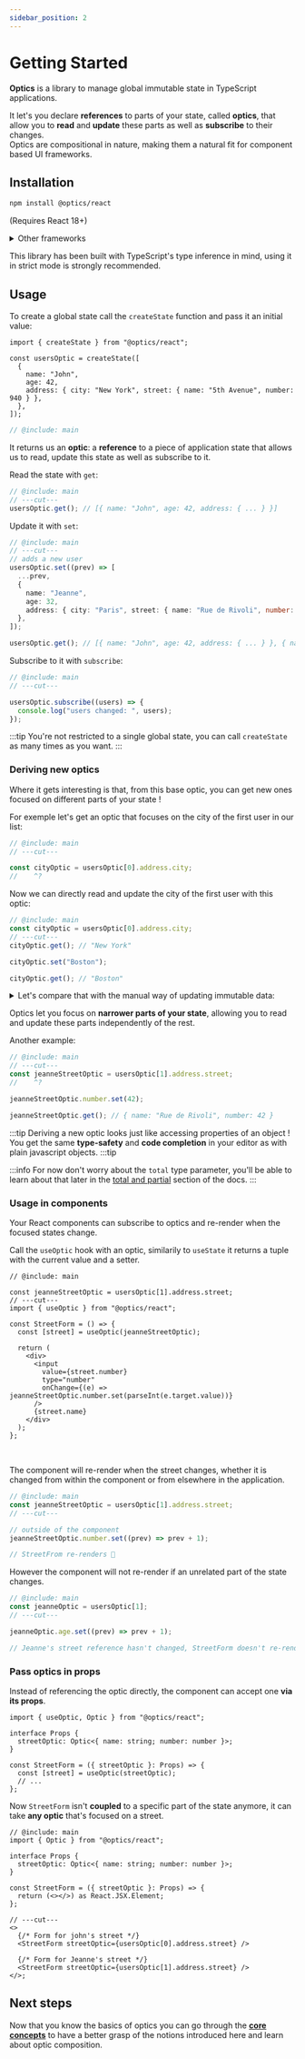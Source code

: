 ```yaml
---
sidebar_position: 2
---
```



# Getting Started

**Optics** is a library to manage global immutable state in TypeScript applications.

It let's you declare **references** to parts of your state, called **optics**, that allow you to **read** and **update** these parts as well as **subscribe** to their changes.  
Optics are compositional in nature, making them a natural fit for component based UI frameworks.

## Installation

```bash npm2yarn
npm install @optics/react
```

(Requires React 18+)

<details>
  <summary>Other frameworks</summary>

Adapters for different UI frameworks are planned as well.  
In the meantime you can also use the framework agnostic version of the library:

```bash
npm install @optics/state
```

</details>

This library has been built with TypeScript's type inference in mind, using it in strict mode is strongly recommended.

## Usage

To create a global state call the `createState` function and pass it an initial value:

```twoslash include main
import { createState } from "@optics/react";

const usersOptic = createState([
  {
    name: "John",
    age: 42,
    address: { city: "New York", street: { name: "5th Avenue", number: 940 } },
  },
]);
```

```ts twoslash
// @include: main
```

It returns us an **optic**:
a **reference** to a piece of application state that allows us to read, update this state as well as subscribe to it.

Read the state with `get`:

```ts twoslash
// @include: main
// ---cut---
usersOptic.get(); // [{ name: "John", age: 42, address: { ... } }]
```

Update it with `set`:

```ts twoslash
// @include: main
// ---cut---
// adds a new user
usersOptic.set((prev) => [
  ...prev,
  {
    name: "Jeanne",
    age: 32,
    address: { city: "Paris", street: { name: "Rue de Rivoli", number: 1 } },
  },
]);

usersOptic.get(); // [{ name: "John", age: 42, address: { ... } }, { name: "Jeanne", age: 32, address: { ... } }]
```

Subscribe to it with `subscribe`:

```ts twoslash
// @include: main
// ---cut---

usersOptic.subscribe((users) => {
  console.log("users changed: ", users);
});
```

:::tip
You're not restricted to a single global state, you can call `createState` as many times as you want.
:::

### Deriving new optics

Where it gets interesting is that, from this base optic, you can get new ones focused on different parts of your state !

For exemple let's get an optic that focuses on the city of the first user in our list:

```ts twoslash
// @include: main
// ---cut---

const cityOptic = usersOptic[0].address.city;
//    ^?
```

Now we can directly read and update the city of the first user with this optic:

```ts twoslash
// @include: main
const cityOptic = usersOptic[0].address.city;
// ---cut---
cityOptic.get(); // "New York"

cityOptic.set("Boston");

cityOptic.get(); // "Boston"
```

<details>
  <summary>
    Let's compare that with the manual way of updating immutable data:
  </summary>

```ts
// 😵‍💫
const newState = [
  {
    ...users[0],
    address: {
      ...users[0].address,
      city: "Boston",
    },
  },
  ...users.slice(1),
];
```

Using optics saves us from quite the boilerplate when updating deeply nested data !

</details>

Optics let you focus on **narrower parts of your state**, allowing you to read and update these parts independently of the rest.

Another example:

```ts twoslash
// @include: main
// ---cut---
const jeanneStreetOptic = usersOptic[1].address.street;
//    ^?

jeanneStreetOptic.number.set(42);

jeanneStreetOptic.get(); // { name: "Rue de Rivoli", number: 42 }
```

:::tip
Deriving a new optic looks just like accessing properties of an object !  
You get the same **type-safety** and **code completion** in your editor as with plain javascript objects.
:::tip

:::info
For now don't worry about the `total` type parameter, you'll be able to learn about that later in the [total and partial](../../Guides/total_partial) section of the docs.
:::

### Usage in components

Your React components can subscribe to optics and re-render when the focused states change.

Call the `useOptic` hook with an optic, similarily to `useState` it returns a tuple with the current value and a setter.

```tsx twoslash
// @include: main

const jeanneStreetOptic = usersOptic[1].address.street;
// ---cut---
import { useOptic } from "@optics/react";

const StreetForm = () => {
  const [street] = useOptic(jeanneStreetOptic);

  return (
    <div>
      <input
        value={street.number}
        type="number"
        onChange={(e) => jeanneStreetOptic.number.set(parseInt(e.target.value))}
      />
      {street.name}
    </div>
  );
};
```

<br />

The component will re-render when the street changes, whether it is changed from within the component or from elsewhere in the application.

```ts twoslash
// @include: main
const jeanneStreetOptic = usersOptic[1].address.street;
// ---cut---

// outside of the component
jeanneStreetOptic.number.set((prev) => prev + 1);

// StreetFrom re-renders 🔄
```

However the component will not re-render if an unrelated part of the state changes.

```ts twoslash
// @include: main
const jeanneOptic = usersOptic[1];
// ---cut---

jeanneOptic.age.set((prev) => prev + 1);

// Jeanne's street reference hasn't changed, StreetForm doesn't re-render 🚫
```

### Pass optics in props

Instead of referencing the optic directly, the component can accept one **via its props**.

```tsx twoslash
import { useOptic, Optic } from "@optics/react";

interface Props {
  streetOptic: Optic<{ name: string; number: number }>;
}

const StreetForm = ({ streetOptic }: Props) => {
  const [street] = useOptic(streetOptic);
  // ...
};
```

Now `StreetForm` isn't **coupled** to a specific part of the state anymore, it can take **any optic** that's focused on a street.

```tsx twoslash
// @include: main
import { Optic } from "@optics/react";

interface Props {
  streetOptic: Optic<{ name: string; number: number }>;
}

const StreetForm = ({ streetOptic }: Props) => {
  return (<></>) as React.JSX.Element;
};

// ---cut---
<>
  {/* Form for john's street */}
  <StreetForm streetOptic={usersOptic[0].address.street} />

  {/* Form for Jeanne's street */}
  <StreetForm streetOptic={usersOptic[1].address.street} />
</>;
```

## Next steps

Now that you know the basics of optics you can go through the [**core concepts**](../core-concepts) to have a better grasp of the notions introduced here and learn about optic composition.
